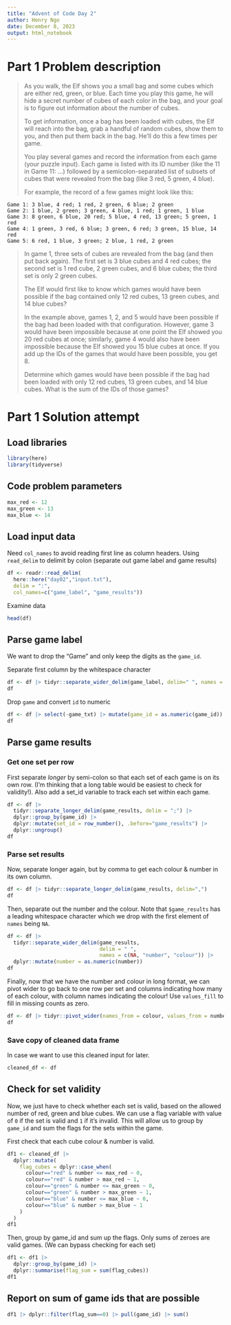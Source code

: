 ```yaml
---
title: "Advent of Code Day 2"
author: Henry Ngo
date: December 8, 2023
output: html_notebook
---
```


# Part 1 Problem description

>As you walk, the Elf shows you a small bag and some cubes which are either red, green, or blue. Each time you play this game, he will hide a secret number of cubes of each color in the bag, and your goal is to figure out information about the number of cubes.
>
>To get information, once a bag has been loaded with cubes, the Elf will reach into the bag, grab a handful of random cubes, show them to you, and then put them back in the bag. He'll do this a few times per game.
>
>You play several games and record the information from each game (your puzzle input). Each game is listed with its ID number (like the 11 in Game 11: ...) followed by a semicolon-separated list of subsets of cubes that were revealed from the bag (like 3 red, 5 green, 4 blue).
>
>For example, the record of a few games might look like this:

```verbatim
Game 1: 3 blue, 4 red; 1 red, 2 green, 6 blue; 2 green
Game 2: 1 blue, 2 green; 3 green, 4 blue, 1 red; 1 green, 1 blue
Game 3: 8 green, 6 blue, 20 red; 5 blue, 4 red, 13 green; 5 green, 1 red
Game 4: 1 green, 3 red, 6 blue; 3 green, 6 red; 3 green, 15 blue, 14 red
Game 5: 6 red, 1 blue, 3 green; 2 blue, 1 red, 2 green
```

>In game 1, three sets of cubes are revealed from the bag (and then put back again). The first set is 3 blue cubes and 4 red cubes; the second set is 1 red cube, 2 green cubes, and 6 blue cubes; the third set is only 2 green cubes.
>
>The Elf would first like to know which games would have been possible if the bag contained only 12 red cubes, 13 green cubes, and 14 blue cubes?
>
>In the example above, games 1, 2, and 5 would have been possible if the bag had been loaded with that configuration. However, game 3 would have been impossible because at one point the Elf showed you 20 red cubes at once; similarly, game 4 would also have been impossible because the Elf showed you 15 blue cubes at once. If you add up the IDs of the games that would have been possible, you get 8.
>
>Determine which games would have been possible if the bag had been loaded with only 12 red cubes, 13 green cubes, and 14 blue cubes. What is the sum of the IDs of those games?

# Part 1 Solution attempt

## Load libraries

```r
library(here)
library(tidyverse)
```

## Code problem parameters
```r
max_red <- 12
max_green <- 13
max_blue <- 14
```


## Load input data

Need `col_names` to avoid reading first line as column headers. Using `read_delim` to delimit by colon (separate out game label and game results)

```r
df <- readr::read_delim(
  here::here("day02","input.txt"),
  delim = ":",
  col_names=c("game_label", "game_results"))
```

Examine data

```r
head(df)
```
## Parse game label
We want to drop the "Game" and only keep the digits as the `game_id`.

Separate first column by the whitespace character
```r
df <- df |> tidyr::separate_wider_delim(game_label, delim=" ", names = c("game_txt", "game_id"))
df
```

Drop `game` and convert `id` to numeric
```r
df <- df |> select(-game_txt) |> mutate(game_id = as.numeric(game_id))
df
```
## Parse game results

### Get one set per row
First separate *longer* by semi-colon so that each set of each game is on its own row. (I'm thinking that a long table would be easiest to check for validity!). Also add a set_id variable to track each set within each game.
```r
df <- df |> 
  tidyr::separate_longer_delim(game_results, delim = ";") |>
  dplyr::group_by(game_id) |> 
  dplyr::mutate(set_id = row_number(), .before="game_results") |>
  dplyr::ungroup()
df
```

### Parse set results
Now, separate longer again, but by comma to get each colour & number in its own column.
```r
df <- df |> tidyr::separate_longer_delim(game_results, delim=",")
df
```
Then, separate out the number and the colour. Note that `$game_results` has a leading whitespace character which we drop with the first element of `names` being `NA`.
```r
df <- df |> 
  tidyr::separate_wider_delim(game_results, 
                              delim = " ", 
                              names = c(NA, "number", "colour")) |>
  dplyr::mutate(number = as.numeric(number))
df
```
Finally, now that we have the number and colour in long format, we can pivot wider to go back to one row per set and columns indicating how many of each colour, with column names indicating the colour! Use `values_fill` to fill in missing counts as zero.
```r
df <- df |> tidyr::pivot_wider(names_from = colour, values_from = number, values_fill = 0)
df
```
### Save copy of cleaned data frame
In case we want to use this cleaned input for later.
```r
cleaned_df <- df
```


## Check for set validity
Now, we just have to check whether each set is valid, based on the allowed number of red, green and blue cubes. We can use a flag variable with value of `0` if the set is valid and `1` if it's invalid. This will allow us to group by `game_id` and sum the flags for the sets within the game. 

First check that each cube colour & number is valid.
```r
df1 <- cleaned_df |>
  dplyr::mutate(
    flag_cubes = dplyr::case_when(
      colour=="red" & number <= max_red ~ 0,
      colour=="red" & number > max_red ~ 1,
      colour=="green" & number <= max_green ~ 0,
      colour=="green" & number > max_green ~ 1,
      colour=="blue" & number <= max_blue ~ 0,
      colour=="blue" & number > max_blue ~ 1
    )
  )
df1
```

Then, group by game_id and sum up the flags. Only sums of zeroes are valid games. (We can bypass checking for each set)

```r
df1 <- df1 |> 
  dplyr::group_by(game_id) |>
  dplyr::summarise(flag_sum = sum(flag_cubes))
df1
```

## Report on sum of game ids that are possible
```r
df1 |> dplyr::filter(flag_sum==0) |> pull(game_id) |> sum()
```

